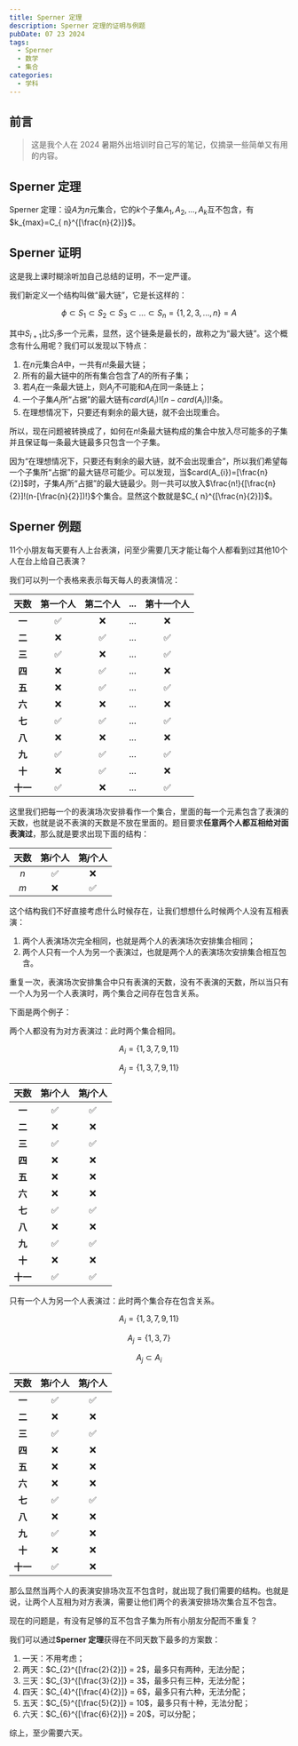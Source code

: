 ```yaml
---
title: Sperner 定理
description: Sperner 定理的证明与例题
pubDate: 07 23 2024
tags:
  - Sperner
  - 数学
  - 集合
categories:
  - 学科
---
```



## 前言

> 这是我个人在 2024 暑期外出培训时自己写的笔记，仅摘录一些简单又有用的内容。

## Sperner 定理

Sperner 定理：设$A$为$n$元集合，它的$k$个子集$A_{1},A_{2},...,A_{k}$互不包含，有$k_{max}=C_{ n}^{[\frac{n}{2}]}$。

## Sperner 证明

<Warning>这是我上课时糊涂听加自己总结的证明，不一定严谨。</Warning>

我们新定义一个结构叫做“最大链”，它是长这样的：

$$
\phi \subset S_{1}\subset S_{2}\subset S_{3}\subset ... \subset S_{n}=\{1,2,3,...,n\}=A
$$

其中$S_{i+1}$比$S_{i}$多一个元素，显然，这个链条是最长的，故称之为“最大链”。这个概念有什么用呢？我们可以发现以下特点：

1. 在$n$元集合$A$中，一共有$n!$条最大链；
2. 所有的最大链中的所有集合包含了$A$的所有子集；
3. 若$A_{i}$在一条最大链上，则$A_{j}$不可能和$A_{i}$在同一条链上；
4. 一个子集$A_{i}$所“占据”的最大链有$card(A_{i})![n-card(A_{i})]!$条。
5. 在理想情况下，只要还有剩余的最大链，就不会出现重合。

所以，现在问题被转换成了，如何在$n!$条最大链构成的集合中放入尽可能多的子集并且保证每一条最大链最多只包含一个子集。

因为“在理想情况下，只要还有剩余的最大链，就不会出现重合”，所以我们希望每一个子集所“占据”的最大链尽可能少。可以发现，当$card(A_{i})=[\frac{n}{2}]$时，子集$A_{i}$所“占据”的最大链最少。则一共可以放入$\frac{n!}{[\frac{n}{2}]!(n-[\frac{n}{2}])!}$个集合。显然这个数就是$C_{ n}^{[\frac{n}{2}]}$。

## Sperner 例题

<Info>
  11个小朋友每天要有人上台表演，问至少需要几天才能让每个人都看到过其他10个人在台上给自己表演？
</Info>

我们可以列一个表格来表示每天每人的表演情况：

|   天数   | 第一个人 | 第二个人 | ... | 第十一个人 |
| :------: | :------: | :------: | :-: | :--------: |
|  **一**  |    ✅    |    ❌    | ... |     ❌     |
|  **二**  |    ❌    |    ✅    | ... |     ✅     |
|  **三**  |    ✅    |    ❌    | ... |     ✅     |
|  **四**  |    ❌    |    ✅    | ... |     ❌     |
|  **五**  |    ❌    |    ✅    | ... |     ✅     |
|  **六**  |    ❌    |    ❌    | ... |     ❌     |
|  **七**  |    ✅    |    ✅    | ... |     ✅     |
|  **八**  |    ❌    |    ❌    | ... |     ❌     |
|  **九**  |    ✅    |    ✅    | ... |     ✅     |
|  **十**  |    ❌    |    ✅    | ... |     ❌     |
| **十一** |    ✅    |    ❌    | ... |     ✅     |

这里我们把每一个的表演场次安排看作一个集合，里面的每一个元素包含了表演的天数，也就是说不表演的天数是不放在里面的。题目要求**任意两个人都互相给对面表演过**，那么就是要求出现下面的结构：

| 天数 | 第$i$个人 | 第$j$个人 |
| :--: | :-------: | :-------: |
| $n$  |    ✅     |    ❌     |
| $m$  |    ❌     |    ✅     |

这个结构我们不好直接考虑什么时候存在，让我们想想什么时候两个人没有互相表演：

1. 两个人表演场次完全相同，也就是两个人的表演场次安排集合相同；
2. 两个人只有一个人为另一个表演过，也就是两个人的表演场次安排集合相互包含。

<Warning>
  重复一次，表演场次安排集合中只有表演的天数，没有不表演的天数，所以当只有一个人为另一个人表演时，两个集合之间存在包含关系。
</Warning>

下面是两个例子：

两个人都没有为对方表演过：此时两个集合相同。

$$
A_{i} = \{1,3,7,9,11\}
$$

$$
A_{j} = \{1,3,7,9,11\}
$$

|   天数   | 第$i$个人 | 第$j$个人 |
| :------: | :-------: | :-------: |
|  **一**  |    ✅     |    ✅     |
|  **二**  |    ❌     |    ❌     |
|  **三**  |    ✅     |    ✅     |
|  **四**  |    ❌     |    ❌     |
|  **五**  |    ❌     |    ❌     |
|  **六**  |    ❌     |    ❌     |
|  **七**  |    ✅     |    ✅     |
|  **八**  |    ❌     |    ❌     |
|  **九**  |    ✅     |    ✅     |
|  **十**  |    ❌     |    ❌     |
| **十一** |    ✅     |    ✅     |

只有一个人为另一个人表演过：此时两个集合存在包含关系。

$$
A_{i} = \{1,3,7,9,11\}
$$

$$
A_{j} = \{1,3,7\}
$$

$$
A_{j} \subset A{_i}
$$

|   天数   | 第$i$个人 | 第$j$个人 |
| :------: | :-------: | :-------: |
|  **一**  |    ✅     |    ✅     |
|  **二**  |    ❌     |    ❌     |
|  **三**  |    ✅     |    ✅     |
|  **四**  |    ❌     |    ❌     |
|  **五**  |    ❌     |    ❌     |
|  **六**  |    ❌     |    ❌     |
|  **七**  |    ✅     |    ✅     |
|  **八**  |    ❌     |    ❌     |
|  **九**  |    ✅     |    ❌     |
|  **十**  |    ❌     |    ❌     |
| **十一** |    ✅     |    ❌     |

那么显然当两个人的表演安排场次互不包含时，就出现了我们需要的结构。也就是说，让两个人互相为对方表演，需要让他们两个的表演安排场次集合互不包含。

现在的问题是，有没有足够的互不包含子集为所有小朋友分配而不重复？

我们可以通过**Sperner 定理**获得在不同天数下最多的方案数：

1. 一天：不用考虑；
2. 两天：$C_{2}^{[\frac{2}{2}]} = 2$，最多只有两种，无法分配；
3. 三天：$C_{3}^{[\frac{3}{2}]} = 3$，最多只有三种，无法分配；
4. 四天：$C_{4}^{[\frac{4}{2}]} = 6$，最多只有六种，无法分配；
5. 五天：$C_{5}^{[\frac{5}{2}]} = 10$，最多只有十种，无法分配；
6. 六天：$C_{6}^{[\frac{6}{2}]} = 20$，可以分配；

综上，至少需要六天。
